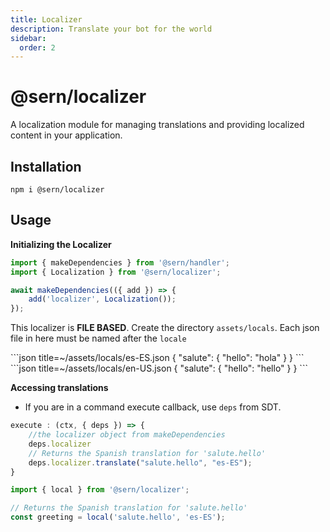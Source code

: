 ```yaml
---
title: Localizer 
description: Translate your bot for the world 
sidebar:
  order: 2
---
```



# @sern/localizer

A localization module for managing translations and providing localized content in your application.

## Installation

```
npm i @sern/localizer
```

## Usage

**Initializing the Localizer**
```ts 
import { makeDependencies } from '@sern/handler';
import { Localization } from '@sern/localizer';

await makeDependencies(({ add }) => {
    add('localizer', Localization());
});
```
This localizer is **FILE BASED**.
Create the directory `assets/locals`. Each json file in here must be named after the `locale`


<Tabs>
  <TabItem label="Spanish">
    ```json title=~/assets/locals/es-ES.json
        {
            "salute": {
                "hello": "hola"
            }
        }
    ``` 
  </TabItem>
  <TabItem label="English">
    ```json title=~/assets/locals/en-US.json
        {
            "salute": {
                "hello": "hello"
            }
        }
    ``` 
  </TabItem>
</Tabs>



**Accessing translations**
- If you are in a command execute callback, use `deps` from SDT.
```ts 
execute : (ctx, { deps }) => {
    //the localizer object from makeDependencies
    deps.localizer
    // Returns the Spanish translation for 'salute.hello'
    deps.localizer.translate("salute.hello", "es-ES"); 
}
```


```ts
import { local } from '@sern/localizer';

// Returns the Spanish translation for 'salute.hello'
const greeting = local('salute.hello', 'es-ES'); 
```
